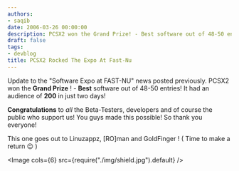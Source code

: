 ```yaml
---
authors:
- saqib
date: 2006-03-26 00:00:00
description: PCSX2 won the Grand Prize! - Best software out of 48-50 entries!
draft: false
tags:
- devblog
title: PCSX2 Rocked The Expo At Fast-Nu
---
```


Update to the "Software Expo at FAST-NU" news posted previously. PCSX2
won the **Grand Prize** ! - **Best** software out of 48-50 entries! It
had an audience of **200** in just two days!

<!-- truncate -->

**Congratulations** to *all* the Beta-Testers, developers and of course
the public who support us! You guys made this possible! So thank you
everyone!

This one goes out to Linuzappz, [RO]man and GoldFinger ! ( Time to
make a return
😉 )

<Image cols={6} src={require("./img/shield.jpg").default} />